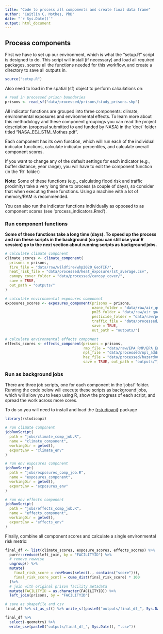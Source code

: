 ```yaml
---
title: "Code to process all compoments and create final data frame"
author: "Caitlin C. Mothes, PhD"
date: "`r Sys.Date()`"
output: html_document
---
```


## Process components

First we have to set up our environment, which is what the "setup.R" script is designed to do. This script will install (if necessary) and load all required packages, source all the functions needed for this workflow, and create a directory to save all outputs in.

```r
source("setup.R")
```

Also need to load in the spatial (sf) object to perform calculations on:

```r
# read in processed prison boundaries
prisons <- read_sf("data/processed/prisons/study_prisons.shp")
```

All indicator functions are grouped into three components: climate, environmental exposures and environmental effects. To learn more about this methodology and these component groupings you can read the project description (proposal submitted to and funded by NASA) in the 'doc/' folder titled "NASA_EEJ_STM_Mothes.pdf".

Each component has its own function, which will run each of the individual indicator functions, calculate indicator percentiles, and calculate overall component scores.

If you want to change any of the default settings for each indicator (e.g., buffer distance, year range), you will have to edit the component function (in the 'R/' folder)

**Note:** Some of these functions (e.g., calculating flood risk and traffic proximity) take a very long time to process (a couple of days), so consider that when executing these functions. Using a machine with a lot of memory/RAM is recommended.

You can also run the indicator functions individually as opposed to as component scores (see 'process_indicators.Rmd').

### Run component functions

**Some of these functions take a long time (days). To speed up the process and run these scripts in the background (so you can still use your R session) go to the next section about running scripts as background jobs.**

```r
# calculate climate component
climate_scores <- climate_component(
  prisons = prisons,
  fire_file = "data/raw/wildfire/whp2020_GeoTIF/",
  heat_risk_file = "data/processed/heat_exposure/lst_average.csv",
  canopy_cover_folder = "data/processed/canopy_cover/",
  save = TRUE,
  out_path = "outputs/"
)
```

```r
# calculate environmental exposures component
exposures_scores <- exposures_component(prisons = prisons, 
                                        ozone_folder = "data/raw/air_quality/o3_daily/",
                                        pm25_folder = "data/raw/air_quality/pm2.5_sedac/",
                                        pesticide_folder = "data/raw/pesticides/ferman-v1-pest-chemgrids-v1-01-geotiff",
                                        traffic_file = "data/processed/traffic_proximity/aadt_2018.RData",
                                        save = TRUE, 
                                        out_path = "outputs/")
```

```r
# calculate environmental effects component
effects_scores <- effects_component(prisons = prisons, 
                                    rmp_file = "data/raw/EPA_RMP/EPA_Emergency_Response_(ER)_Risk_Management_Plan_(RMP)_Facilities.csv",
                                    npl_file = "data/processed/npl_addresses_geocoded_arc_sf.csv",
                                    haz_file = "data/processed/hazardous_waste/TSD_LQGs.csv",
                                    save = TRUE, out_path = "outputs/")
```

### Run as background jobs

There are three job scripts, one for each component in the 'jobs/' folder. Running the code below will execute these scripts as background jobs, which will allow you to keep using R, show the progress of each script, and spread the work across more cores.

To do so you will need to install and load the {[rstudioapi](https://rstudio.github.io/rstudioapi/index.html)} package

```r
library(rstudioapi)
```

```r
# run climate component
jobRunScript(
  path = "jobs/climate_comp_job.R",
  name = "climate_component",
  workingDir = getwd(),
  exportEnv = "climate_env"
)
```

```r
# run env exposures component
jobRunScript(
  path = "jobs/exposures_comp_job.R",
  name = "exposures_component",
  workingDir = getwd(),
  exportEnv = "exposures_env"
)
```

```r
# run env effects component
jobRunScript(
  path = "jobs/effects_comp_job.R",
  name = "effects_component",
  workingDir = getwd(),
  exportEnv = "effects_env"
)

```

Finally, combine all component scores and calculate a single environmental risk metric:

```r
final_df <- list(climate_scores, exposure_scores, effects_scores) %>%
  purrr::reduce(left_join, by = "FACILITYID") %>%
  # remove rowwise
  ungroup() %>%
  mutate(
    final_risk_score = rowMeans(select(., contains("score"))),
    final_risk_score_pcntl = cume_dist(final_risk_score) * 100
  )%>% 
  # join with original prison facility metadata
  mutate(FACILITYID = as.character(FACILITYID)) %>% 
  left_join(prisons, by = "FACILITYID")

# save as shapefile and csv
final_df %>% st_as_sf() %>% write_sf(paste0("outputs/final_df_", Sys.Date(), ".shp"))

final_df %>% 
  select(-geometry) %>% 
  write_csv(paste0("outputs/final_df_", Sys.Date(), ".csv"))

```
